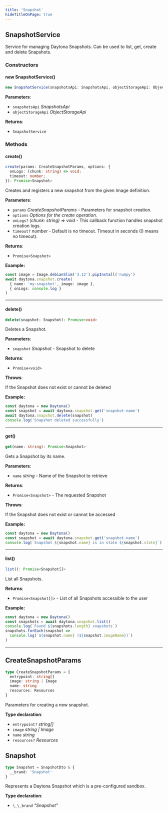 ```yaml
---
title: 'Snapshot'
hideTitleOnPage: true
---
```


## SnapshotService

Service for managing Daytona Snapshots. Can be used to list, get, create and delete Snapshots.

### Constructors

#### new SnapshotService()

```ts
new SnapshotService(snapshotsApi: SnapshotsApi, objectStorageApi: ObjectStorageApi): SnapshotService
```

**Parameters**:

- `snapshotsApi` _SnapshotsApi_
- `objectStorageApi` _ObjectStorageApi_

**Returns**:

- `SnapshotService`

### Methods

#### create()

```ts
create(params: CreateSnapshotParams, options: {
  onLogs: (chunk: string) => void;
  timeout: number;
}): Promise<Snapshot>
```

Creates and registers a new snapshot from the given Image definition.

**Parameters**:

- `params` _CreateSnapshotParams_ - Parameters for snapshot creation.
- `options` _Options for the create operation._
- `onLogs?` _\(chunk: string\) =\> void_ - This callback function handles snapshot creation logs.
- `timeout?` _number_ - Default is no timeout. Timeout in seconds (0 means no timeout).

**Returns**:

- `Promise<Snapshot>`

**Example:**

```ts
const image = Image.debianSlim('3.12').pipInstall('numpy')
await daytona.snapshot.create(
  { name: 'my-snapshot', image: image },
  { onLogs: console.log }
)
```

---

#### delete()

```ts
delete(snapshot: Snapshot): Promise<void>
```

Deletes a Snapshot.

**Parameters**:

- `snapshot` _Snapshot_ - Snapshot to delete

**Returns**:

- `Promise<void>`

**Throws**:

If the Snapshot does not exist or cannot be deleted

**Example:**

```ts
const daytona = new Daytona()
const snapshot = await daytona.snapshot.get('snapshot-name')
await daytona.snapshot.delete(snapshot)
console.log('Snapshot deleted successfully')
```

---

#### get()

```ts
get(name: string): Promise<Snapshot>
```

Gets a Snapshot by its name.

**Parameters**:

- `name` _string_ - Name of the Snapshot to retrieve

**Returns**:

- `Promise<Snapshot>` - The requested Snapshot

**Throws**:

If the Snapshot does not exist or cannot be accessed

**Example:**

```ts
const daytona = new Daytona()
const snapshot = await daytona.snapshot.get('snapshot-name')
console.log(`Snapshot ${snapshot.name} is in state ${snapshot.state}`)
```

---

#### list()

```ts
list(): Promise<Snapshot[]>
```

List all Snapshots.

**Returns**:

- `Promise<Snapshot[]>` - List of all Snapshots accessible to the user

**Example:**

```ts
const daytona = new Daytona()
const snapshots = await daytona.snapshot.list()
console.log(`Found ${snapshots.length} snapshots`)
snapshots.forEach(snapshot =>
  console.log(`${snapshot.name} (${snapshot.imageName})`)
)
```

---

## CreateSnapshotParams

```ts
type CreateSnapshotParams = {
  entrypoint: string[]
  image: string | Image
  name: string
  resources: Resources
}
```

Parameters for creating a new snapshot.

**Type declaration**:

- `entrypoint?` _string\[\]_
- `image` _string \| Image_
- `name` _string_
- `resources?` _Resources_

## Snapshot

```ts
type Snapshot = SnapshotDto & {
  __brand: 'Snapshot'
}
```

Represents a Daytona Snapshot which is a pre-configured sandbox.

**Type declaration**:

- `\_\_brand` _"Snapshot"_
